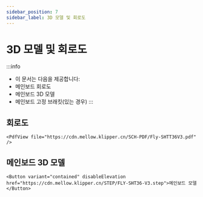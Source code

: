 ```yaml
---
sidebar_position: 7
sidebar_label: 3D 모델 및 회로도
---
```




# 3D 모델 및 회로도


:::info
* 이 문서는 다음을 제공합니다:
* 메인보드 회로도
* 메인보드 3D 모델
* 메인보드 고정 브래킷(있는 경우)
:::

## 회로도

    <PdfView file="https://cdn.mellow.klipper.cn/SCH-PDF/Fly-SHTT36V3.pdf" />


## 메인보드 3D 모델

    <Button variant="contained" disableElevation href="https://cdn.mellow.klipper.cn/STEP/FLY-SHT36-V3.step">메인보드 모델</Button>

